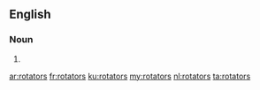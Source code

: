 ==English==

===Noun===
{{head|en|plural}}

# {{plural of|rotator|lang=en}}

[[ar:rotators]]
[[fr:rotators]]
[[ku:rotators]]
[[my:rotators]]
[[nl:rotators]]
[[ta:rotators]]